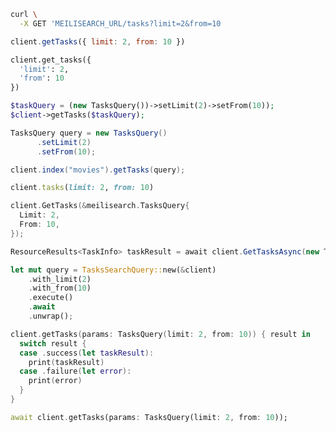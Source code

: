 <CodeGroup>

```bash cURL
curl \
  -X GET 'MEILISEARCH_URL/tasks?limit=2&from=10
```


```javascript JS
client.getTasks({ limit: 2, from: 10 })
```


```python Python
client.get_tasks({
  'limit': 2,
  'from': 10
})
```


```php PHP
$taskQuery = (new TasksQuery())->setLimit(2)->setFrom(10));
$client->getTasks($taskQuery);
```


```java Java
TasksQuery query = new TasksQuery()
      .setLimit(2)
      .setFrom(10);

client.index("movies").getTasks(query);
```


```ruby Ruby
client.tasks(limit: 2, from: 10)
```


```go Go
client.GetTasks(&meilisearch.TasksQuery{
  Limit: 2,
  From: 10,
});
```


```csharp C#
ResourceResults<TaskInfo> taskResult = await client.GetTasksAsync(new TasksQuery { Limit = 2, From = 10 });
```


```rust Rust
let mut query = TasksSearchQuery::new(&client)
    .with_limit(2)
    .with_from(10)
    .execute()
    .await
    .unwrap();
```


```swift Swift
client.getTasks(params: TasksQuery(limit: 2, from: 10)) { result in
  switch result {
  case .success(let taskResult):
    print(taskResult)
  case .failure(let error):
    print(error)
  }
}
```


```dart Dart
await client.getTasks(params: TasksQuery(limit: 2, from: 10));
```

</CodeGroup>